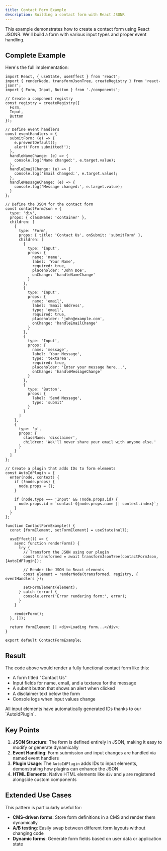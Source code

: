 ```yaml
---
title: Contact Form Example
description: Building a contact form with React JSONR
---
```



This example demonstrates how to create a contact form using React JSONR. We'll build a form with various input types and proper event handling.

## Complete Example

Here's the full implementation:

```tsx
import React, { useState, useEffect } from 'react';
import { renderNode, transformJsonTree, createRegistry } from 'react-jsonr';
import { Form, Input, Button } from './components';

// Create a component registry
const registry = createRegistry({
  Form,
  Input,
  Button
});

// Define event handlers
const eventHandlers = {
  submitForm: (e) => {
    e.preventDefault();
    alert('Form submitted!');
  },
  handleNameChange: (e) => {
    console.log('Name changed:', e.target.value);
  },
  handleEmailChange: (e) => {
    console.log('Email changed:', e.target.value);
  },
  handleMessageChange: (e) => {
    console.log('Message changed:', e.target.value);
  }
};

// Define the JSON for the contact form
const contactFormJson = {
  type: 'div',
  props: { className: 'container' },
  children: [
    {
      type: 'Form',
      props: { title: 'Contact Us', onSubmit: 'submitForm' },
      children: [
        { 
          type: 'Input', 
          props: { 
            name: 'name', 
            label: 'Your Name', 
            required: true,
            placeholder: 'John Doe',
            onChange: 'handleNameChange'
          } 
        },
        { 
          type: 'Input', 
          props: { 
            name: 'email', 
            label: 'Email Address', 
            type: 'email', 
            required: true,
            placeholder: 'john@example.com',
            onChange: 'handleEmailChange'
          } 
        },
        { 
          type: 'Input', 
          props: { 
            name: 'message', 
            label: 'Your Message', 
            type: 'textarea',
            required: true,
            placeholder: 'Enter your message here...',
            onChange: 'handleMessageChange'
          } 
        },
        { 
          type: 'Button', 
          props: { 
            label: 'Send Message', 
            type: 'submit'
          } 
        }
      ]
    },
    {
      type: 'p',
      props: { 
        className: 'disclaimer',
        children: 'We\'ll never share your email with anyone else.'
      }
    }
  ]
};

// Create a plugin that adds IDs to form elements
const AutoIdPlugin = {
  enter(node, context) {
    if (!node.props) {
      node.props = {};
    }
    
    if (node.type === 'Input' && !node.props.id) {
      node.props.id = `contact-${node.props.name || context.index}`;
    }
  }
};

function ContactFormExample() {
  const [formElement, setFormElement] = useState(null);

  useEffect(() => {
    async function renderForm() {
      try {
        // Transform the JSON using our plugin
        const transformed = await transformJsonTree(contactFormJson, [AutoIdPlugin]);
        
        // Render the JSON to React elements
        const element = renderNode(transformed, registry, { eventHandlers });
        
        setFormElement(element);
      } catch (error) {
        console.error('Error rendering form:', error);
      }
    }
    
    renderForm();
  }, []);

  return formElement || <div>Loading form...</div>;
}

export default ContactFormExample;
```

## Result

The code above would render a fully functional contact form like this:

- A form titled "Contact Us"
- Input fields for name, email, and a textarea for the message
- A submit button that shows an alert when clicked
- A disclaimer text below the form
- Console logs when input values change

<Callout type="info">
  All input elements have automatically generated IDs thanks to our `AutoIdPlugin`.
</Callout>

## Key Points

1. **JSON Structure**: The form is defined entirely in JSON, making it easy to modify or generate dynamically
2. **Event Handling**: Form submission and input changes are handled via named event handlers
3. **Plugin Usage**: The `AutoIdPlugin` adds IDs to input elements, demonstrating how plugins can enhance the JSON
4. **HTML Elements**: Native HTML elements like `div` and `p` are registered alongside custom components

## Extended Use Cases

This pattern is particularly useful for:

- **CMS-driven forms**: Store form definitions in a CMS and render them dynamically
- **A/B testing**: Easily swap between different form layouts without changing code
- **Dynamic forms**: Generate form fields based on user data or application state 